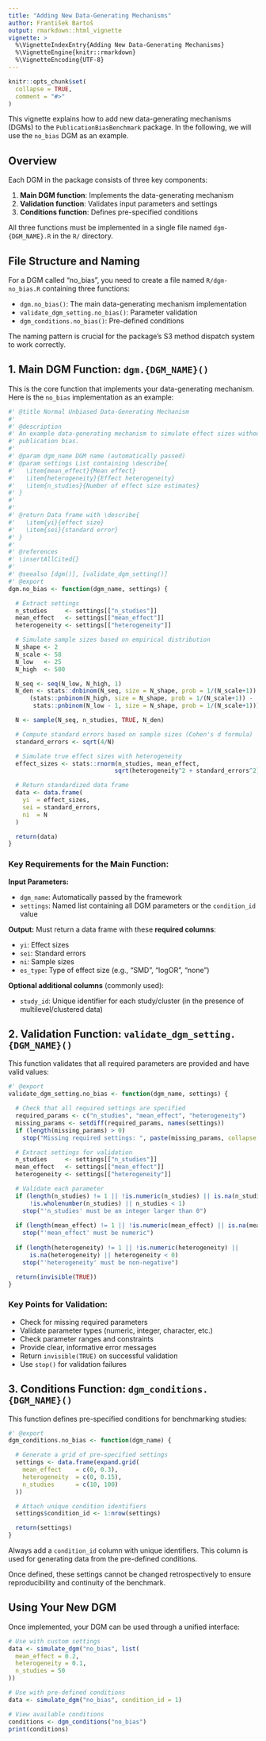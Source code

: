 ```yaml
---
title: "Adding New Data-Generating Mechanisms"
author: František Bartoš
output: rmarkdown::html_vignette
vignette: >
  %\VignetteIndexEntry{Adding New Data-Generating Mechanisms}
  %\VignetteEngine{knitr::rmarkdown}
  %\VignetteEncoding{UTF-8}
---
```


```r
knitr::opts_chunk$set(
  collapse = TRUE,
  comment = "#>"
)
```

This vignette explains how to add new data-generating mechanisms (DGMs) to the `PublicationBiasBenchmark` package. In the following, we will use the `no_bias` DGM as an example.

## Overview

Each DGM in the package consists of three key components:

1. **Main DGM function**: Implements the data-generating mechanism
2. **Validation function**: Validates input parameters and settings  
3. **Conditions function**: Defines pre-specified conditions

All three functions must be implemented in a single file named `dgm-{DGM_NAME}.R` in the `R/` directory.

## File Structure and Naming

For a DGM called "no_bias", you need to create a file named `R/dgm-no_bias.R` containing three functions:

- `dgm.no_bias()`: The main data-generating mechanism implementation
- `validate_dgm_setting.no_bias()`: Parameter validation
- `dgm_conditions.no_bias()`: Pre-defined conditions

The naming pattern is crucial for the package's S3 method dispatch system to work correctly.

## 1. Main DGM Function: `dgm.{DGM_NAME}()`

This is the core function that implements your data-generating mechanism. Here is the `no_bias` implementation as an example:

```r
#' @title Normal Unbiased Data-Generating Mechanism
#'
#' @description
#' An example data-generating mechanism to simulate effect sizes without
#' publication bias.
#'
#' @param dgm_name DGM name (automatically passed)
#' @param settings List containing \describe{
#'   \item{mean_effect}{Mean effect}
#'   \item{heterogeneity}{Effect heterogeneity}
#'   \item{n_studies}{Number of effect size estimates}
#' }
#'
#'
#' @return Data frame with \describe{
#'   \item{yi}{effect size}
#'   \item{sei}{standard error}
#' }
#'
#' @references
#' \insertAllCited{}
#'
#' @seealso [dgm()], [validate_dgm_setting()]
#' @export
dgm.no_bias <- function(dgm_name, settings) {

  # Extract settings
  n_studies     <- settings[["n_studies"]]
  mean_effect   <- settings[["mean_effect"]]
  heterogeneity <- settings[["heterogeneity"]]

  # Simulate sample sizes based on empirical distribution
  N_shape <- 2
  N_scale <- 58
  N_low   <- 25
  N_high  <- 500

  N_seq <- seq(N_low, N_high, 1)
  N_den <- stats::dnbinom(N_seq, size = N_shape, prob = 1/(N_scale+1)) /
      (stats::pnbinom(N_high, size = N_shape, prob = 1/(N_scale+1)) - 
       stats::pnbinom(N_low - 1, size = N_shape, prob = 1/(N_scale+1)))

  N <- sample(N_seq, n_studies, TRUE, N_den)

  # Compute standard errors based on sample sizes (Cohen's d formula)
  standard_errors <- sqrt(4/N)

  # Simulate true effect sizes with heterogeneity
  effect_sizes <- stats::rnorm(n_studies, mean_effect, 
                              sqrt(heterogeneity^2 + standard_errors^2))

  # Return standardized data frame
  data <- data.frame(
    yi  = effect_sizes,
    sei = standard_errors,
    ni  = N
  )

  return(data)
}
```

### Key Requirements for the Main Function:

**Input Parameters:**

- `dgm_name`: Automatically passed by the framework
- `settings`: Named list containing all DGM parameters or the `condition_id` value

**Output:**
Must return a data frame with these **required columns**:

- `yi`: Effect sizes
- `sei`: Standard errors
- `ni`: Sample sizes
- `es_type`: Type of effect size (e.g., "SMD", "logOR", "none")

**Optional additional columns** (commonly used):

 - `study_id`: Unique identifier for each study/cluster (in the presence of multilevel/clustered data)


## 2. Validation Function: `validate_dgm_setting.{DGM_NAME}()`

This function validates that all required parameters are provided and have valid values:

```r
#' @export
validate_dgm_setting.no_bias <- function(dgm_name, settings) {

  # Check that all required settings are specified
  required_params <- c("n_studies", "mean_effect", "heterogeneity")
  missing_params <- setdiff(required_params, names(settings))
  if (length(missing_params) > 0)
    stop("Missing required settings: ", paste(missing_params, collapse = ", "))

  # Extract settings for validation
  n_studies     <- settings[["n_studies"]]
  mean_effect   <- settings[["mean_effect"]]
  heterogeneity <- settings[["heterogeneity"]]

  # Validate each parameter
  if (length(n_studies) != 1 || !is.numeric(n_studies) || is.na(n_studies) || 
      !is.wholenumber(n_studies) || n_studies < 1)
    stop("'n_studies' must be an integer larger than 0")
  
  if (length(mean_effect) != 1 || !is.numeric(mean_effect) || is.na(mean_effect))
    stop("'mean_effect' must be numeric")
  
  if (length(heterogeneity) != 1 || !is.numeric(heterogeneity) || 
      is.na(heterogeneity) || heterogeneity < 0)
    stop("'heterogeneity' must be non-negative")

  return(invisible(TRUE))
}
```

### Key Points for Validation:
- Check for missing required parameters
- Validate parameter types (numeric, integer, character, etc.)
- Check parameter ranges and constraints
- Provide clear, informative error messages
- Return `invisible(TRUE)` on successful validation
- Use `stop()` for validation failures

## 3. Conditions Function: `dgm_conditions.{DGM_NAME}()`

This function defines pre-specified conditions for benchmarking studies:

```r
#' @export
dgm_conditions.no_bias <- function(dgm_name) {

  # Generate a grid of pre-specified settings
  settings <- data.frame(expand.grid(
    mean_effect    = c(0, 0.3),
    heterogeneity  = c(0, 0.15),
    n_studies      = c(10, 100)
  ))

  # Attach unique condition identifiers
  settings$condition_id <- 1:nrow(settings)

  return(settings)
}
```

Always add a `condition_id` column with unique identifiers. This column is used for generating data from the pre-defined conditions.

Once defined, these settings cannot be changed retrospectively to ensure reproducibility and continuity of the benchmark.

## Using Your New DGM

Once implemented, your DGM can be used through a unified interface:

```r
# Use with custom settings
data <- simulate_dgm("no_bias", list(
  mean_effect = 0.2,
  heterogeneity = 0.1,
  n_studies = 50
))

# Use with pre-defined conditions
data <- simulate_dgm("no_bias", condition_id = 1)

# View available conditions
conditions <- dgm_conditions("no_bias")
print(conditions)
```

